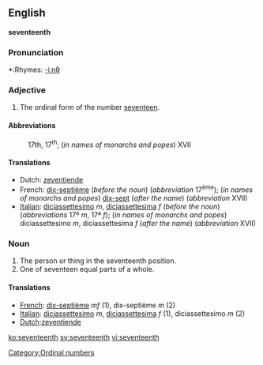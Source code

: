 ==English==
'''seventeenth'''

===Pronunciation===
*:Rhymes: [[Rhymes:English:-iːnθ|-iːnθ]]

===Adjective===

# The ordinal form of the number [[seventeen]].

====Abbreviations====
:17th, 17<sup>th</sup>; (''in names of monarchs and popes'') XVII

====Translations====
{{top}}
*Dutch: [[zeventiende]]
*French: [[dix-septième]] (''before the noun'') (''abbreviation'' 17<sup>ème</sup>); (''in names of monarchs and popes'') [[dix-sept]] (''after the name'') (''abbreviation'' XVII)
*[[Italian]]: [[diciassettesimo]] ''m'', [[diciassettesima]] ''f'' (''before the noun'') (''abbreviations'' 17º ''m'', 17ª ''f''); (''in names of monarchs and popes'') diciassettesimo ''m'', diciassettesima ''f'' (''after the name'') (''abbreviation'' XVII)
{{mid}}
{{bottom}}

===Noun===

#The person or thing in the seventeenth position.
#One of seventeen equal parts of a whole.

====Translations====

*[[French]]: [[dix-septième]] ''mf'' (1), dix-septième ''m'' (2)
*[[Italian]]: [[diciassettesimo]] ''m'', [[diciassettesima]] ''f'' (1), diciassettesimo ''m'' (2)
*[[Dutch]]:[[zeventiende]]

[[Category:Ordinal numbers]]

[[ko:seventeenth]]
[[sv:seventeenth]]
[[vi:seventeenth]]